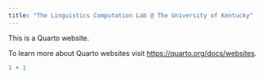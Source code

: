 ```yaml
---
title: "The Linguistics Computation Lab @ The University of Kentucky"
---
```


This is a Quarto website.

To learn more about Quarto websites visit <https://quarto.org/docs/websites>.

```r
1 + 1
```
